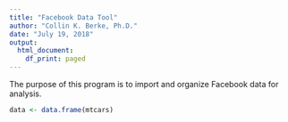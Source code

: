 ```yaml
---
title: "Facebook Data Tool"
author: "Collin K. Berke, Ph.D."
date: "July 19, 2018"
output:
  html_document:
    df_print: paged
---
```


The purpose of this program is to import and organize Facebook data for analysis. 

```r

data <- data.frame(mtcars)

```

